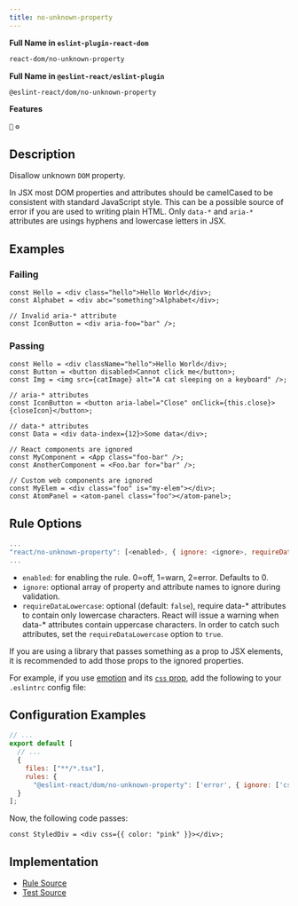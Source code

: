```yaml
---
title: no-unknown-property
---
```


**Full Name in `eslint-plugin-react-dom`**

```sh copy
react-dom/no-unknown-property
```

**Full Name in `@eslint-react/eslint-plugin`**

```sh copy
@eslint-react/dom/no-unknown-property
```

**Features**

`🔧` `⚙️`

## Description

Disallow unknown `DOM` property.

In JSX most DOM properties and attributes should be camelCased to be consistent with standard JavaScript style. This can be a possible source of error if you are used to writing plain HTML.
Only `data-*` and `aria-*` attributes are usings hyphens and lowercase letters in JSX.

## Examples

### Failing

```tsx
const Hello = <div class="hello">Hello World</div>;
const Alphabet = <div abc="something">Alphabet</div>;

// Invalid aria-* attribute
const IconButton = <div aria-foo="bar" />;
```

### Passing

```tsx
const Hello = <div className="hello">Hello World</div>;
const Button = <button disabled>Cannot click me</button>;
const Img = <img src={catImage} alt="A cat sleeping on a keyboard" />;

// aria-* attributes
const IconButton = <button aria-label="Close" onClick={this.close}>{closeIcon}</button>;

// data-* attributes
const Data = <div data-index={12}>Some data</div>;

// React components are ignored
const MyComponent = <App class="foo-bar" />;
const AnotherComponent = <Foo.bar for="bar" />;

// Custom web components are ignored
const MyElem = <div class="foo" is="my-elem"></div>;
const AtomPanel = <atom-panel class="foo"></atom-panel>;
```

## Rule Options

```js
...
"react/no-unknown-property": [<enabled>, { ignore: <ignore>, requireDataLowercase: <requireDataLowercase> }]
...
```

- `enabled`: for enabling the rule. 0=off, 1=warn, 2=error. Defaults to 0.
- `ignore`: optional array of property and attribute names to ignore during validation.
- `requireDataLowercase`: optional (default: `false`), require data-\* attributes to contain only lowercase characters. React will issue a warning when data-\* attributes contain uppercase characters. In order to catch such attributes, set the `requireDataLowercase` option to `true`.

If you are using a library that passes something as a prop to JSX elements, it is recommended to add those props to the ignored properties.

For example, if you use [emotion](https://emotion.sh/docs/introduction) and its [`css` prop](https://emotion.sh/docs/css-prop),
add the following to your `.eslintrc` config file:

## Configuration Examples

```js title="eslint.config.js"
// ...
export default [
  // ...
  {
    files: ["**/*.tsx"],
    rules: {
      "@eslint-react/dom/no-unknown-property": ['error', { ignore: ['css'] }]
  }
];
```

Now, the following code passes:

```tsx
const StyledDiv = <div css={{ color: "pink" }}></div>;
```

## Implementation

- [Rule Source](https://github.com/Rel1cx/eslint-react/tree/main/packages/plugins/eslint-plugin-react-dom/src/rules/no-unknown-property.ts)
- [Test Source](https://github.com/Rel1cx/eslint-react/tree/main/packages/plugins/eslint-plugin-react-dom/src/rules/no-unknown-property.spec.ts)
